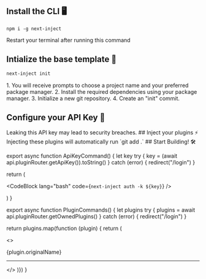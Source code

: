 

<Steps>

<Step>

## Install the CLI 🖥️

```package-install
npm i -g next-inject
```

<Callout title="Info" type="info">
  Restart your terminal after running this command
</Callout>

</Step>
<Step>

## Intialize the base template 📰

```bash
next-inject init
```

<Accordions>
<Accordion title="What does this command do?">
1. You will receive prompts to choose a project name and your preferred package manager.
2. Install the required dependencies using your package manager.
3. Initialize a new git repository.
4. Create an "init" commit.

</Accordion>
</Accordions>

</Step>
<Step>

## Configure your API Key 🔑

<Callout title="Warning" type="warn">
  Leaking this API key may lead to security breaches.

  <ApiKeyCommand />
</Callout>

</Step>

<Step>
## Inject your plugins ⚡

<PluginCommands />
</Step>

<Callout title="Info" type="info">
  Injecting these plugins will automatically run `git add .`
</Callout>

<Step>
## Start Building! 🛠️

</Step>

</Steps>

export async function ApiKeyCommand() {
  let key
  try {
    key = (await api.pluginRouter.getApiKey()).toString()
  } catch (error) {
    redirect("/login")
  }

return (

<CodeBlock lang="bash" code={`next-inject auth -k ${key}`} />

)
}

export async function PluginCommands() {
  let plugins
  try {
    plugins = await api.pluginRouter.getOwnedPlugins()
  } catch (error) {
    redirect("/login")
  }

return plugins.map(function (plugin) {
return (

<>

<div key={plugin.originalName}>
  <Link href={`/plugins/${plugin.parsedName}`}>
    <Heading as="h3">{plugin.originalName}</Heading>
  </Link>
  <CodeBlock lang="bash" code={`next-inject add ${plugin.parsedName}`} />

  <hr />
</div>

</>
)}) }

